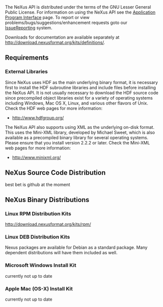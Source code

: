 The NeXus API is distributed under the terms of the GNU Lesser General Public License. For information on using the NeXus API see the [[Application Program Interface]] page. To report or view problems/bugs/suggestions/enhancement requests goto our [[IssueReporting]] system.

Downloads for documentation are available separately at http://download.nexusformat.org/kits/definitions/.

==Requirements==
===External Libraries===
Since NeXus uses HDF as the main underlying binary format, it is necessary first to install the HDF subroutine libraries and include files before installing the NeXus API. It is not usually necessary to download the HDF source code since precompiled object libraries exist for a variety of operating systems including Windows, Mac OS X, Linux, and various other flavors of Unix. Check the HDF web pages for more information:
*http://www.hdfgroup.org/
The NeXus API also supports using XML as the underlying on-disk format. This uses the Mini-XML library, developed by Michael Sweet, which is also available as a precompiled binary library for several operating systems. Please ensure that you install version 2.2.2 or later. Check the Mini-XML web pages for more information:
*http://www.minixml.org/

==NeXus Source Code Distribution==
best bet is github at the moment

==NeXus Binary Distributions==
===Linux RPM Distribution Kits===
http://download.nexusformat.org/kits/rpm/

===Linux DEB Distribution Kits===
Nexus packages are available for Debian as a standard package. Many dependent distributions will have them included as well.

===Microsoft Windows Install Kit===
currently not up to date

===Apple Mac (OS-X) Install Kit===
currently not up to date